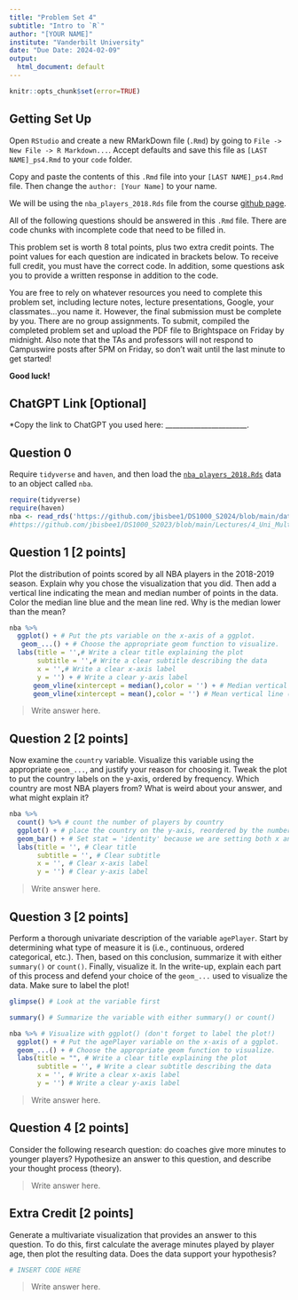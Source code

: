 ```yaml
---
title: "Problem Set 4"
subtitle: "Intro to `R`"
author: "[YOUR NAME]"
institute: "Vanderbilt University"
date: "Due Date: 2024-02-09"
output:
  html_document: default
---
```


```r
knitr::opts_chunk$set(error=TRUE)
```


## Getting Set Up

Open `RStudio` and create a new RMarkDown file (`.Rmd`) by going to `File -> New File -> R Markdown...`.
Accept defaults and save this file as `[LAST NAME]_ps4.Rmd` to your `code` folder.

Copy and paste the contents of this `.Rmd` file into your `[LAST NAME]_ps4.Rmd` file. Then change the `author: [Your Name]` to your name.

We will be using the `nba_players_2018.Rds` file from the course [github page](https://github.com/jbisbee1/DS1000_S2024/blob/main/data/nba_players_2018.Rds).

All of the following questions should be answered in this `.Rmd` file. There are code chunks with incomplete code that need to be filled in. 

This problem set is worth 8 total points, plus two extra credit points. The point values for each question are indicated in brackets below. To receive full credit, you must have the correct code. In addition, some questions ask you to provide a written response in addition to the code.

You are free to rely on whatever resources you need to complete this problem set, including lecture notes, lecture presentations, Google, your classmates...you name it. However, the final submission must be complete by you. There are no group assignments. To submit, compiled the completed problem set and upload the PDF file to Brightspace on Friday by midnight. Also note that the TAs and professors will not respond to Campuswire posts after 5PM on Friday, so don't wait until the last minute to get started!

**Good luck!**

## ChatGPT Link [Optional]

*Copy the link to ChatGPT you used here: _______________________.

## Question 0
Require `tidyverse` and `haven`, and then load the [`nba_players_2018.Rds`](https://github.com/jbisbee1/DS1000_S2024/blob/main/data/nba_players_2018.Rds?raw=true') data to an object called `nba`.
```r
require(tidyverse)
require(haven)
nba <- read_rds('https://github.com/jbisbee1/DS1000_S2024/blob/main/data/nba_players_2018.Rds?raw=true')
#https://github.com/jbisbee1/DS1000_S2023/blob/main/Lectures/4_Uni_Multivariate/data/nba_players_2018.Rds?raw=true')
```


## Question 1 [2 points]
Plot the distribution of points scored by all NBA players in the 2018-2019 season. Explain why you chose the visualization that you did. Then add a vertical line indicating the mean and median number of points in the data. Color the median line blue and the mean line red. Why is the median lower than the mean?
```r
nba %>%
  ggplot() + # Put the pts variable on the x-axis of a ggplot.
   geom_...() + # Choose the appropriate geom function to visualize.
  labs(title = '',# Write a clear title explaining the plot
       subtitle = '',# Write a clear subtitle describing the data
       x = '',# Write a clear x-axis label
       y = '') + # Write a clear y-axis label
      geom_vline(xintercept = median(),color = '') + # Median vertical line (blue)
      geom_vline(xintercept = mean(),color = '') # Mean vertical line (red)
```

> Write answer here.

## Question 2 [2 points]
Now examine the `country` variable. Visualize this variable using the appropriate `geom_...`, and justify your reason for choosing it. Tweak the plot to put the country labels on the y-axis, ordered by frequency. Which country are most NBA players from? What is weird about your answer, and what might explain it? 

```r
nba %>%
  count() %>% # count the number of players by country
  ggplot() + # place the country on the y-axis, reordered by the number of players. Put the number of players on the x-axis
  geom_bar() + # Set stat = 'identity' because we are setting both x and y axes
  labs(title = '', # Clear title
       subtitle = '', # Clear subtitle
       x = '', # Clear x-axis label
       y = '') # Clear y-axis label
```

> Write answer here.

## Question 3 [2 points]
Perform a thorough univariate description of the variable `agePlayer`. Start by determining what type of measure it is (i.e., continuous, ordered categorical, etc.). Then, based on this conclusion, summarize it with either `summary()` or `count()`. Finally, visualize it. In the write-up, explain each part of this process and defend your choice of the `geom_...` used to visualize the data. Make sure to label the plot!

```r
glimpse() # Look at the variable first

summary() # Summarize the variable with either summary() or count()

nba %>% # Visualize with ggplot() (don't forget to label the plot!)
  ggplot() + # Put the agePlayer variable on the x-axis of a ggplot.
  geom_...() + # Choose the appropriate geom function to visualize.
  labs(title = "", # Write a clear title explaining the plot
       subtitle = '', # Write a clear subtitle describing the data
       x = '', # Write a clear x-axis label
       y = '') # Write a clear y-axis label

```

> Write answer here.

## Question 4 [2 points]
Consider the following research question: do coaches give more minutes to younger players? Hypothesize an answer to this question, and describe your thought process (theory).

> Write answer here.

## Extra Credit [2 points]
Generate a multivariate visualization that provides an answer to this question. To do this, first calculate the average minutes played by player age, then plot the resulting data. Does the data support your hypothesis?

```r
# INSERT CODE HERE
```

> Write answer here.
